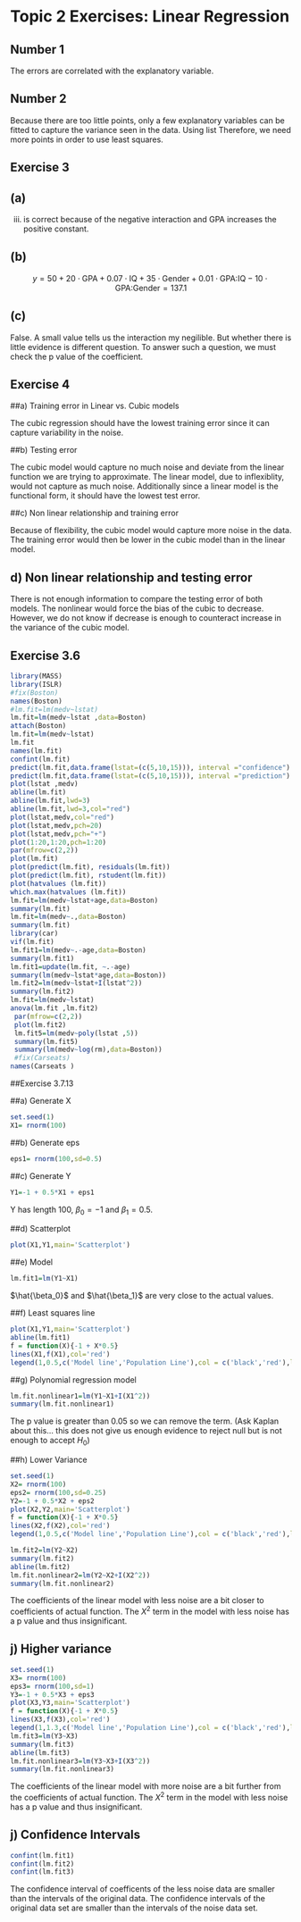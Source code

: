 # Topic 2 Exercises: Linear Regression
## Number 1

The errors are correlated with the explanatory variable.

## Number 2
Because there are too little points, only a few explanatory variables can be fitted to capture the variance seen in the data. Using list Therefore, we need more points in order to use least squares. 

## Exercise 3

## (a)

(iii) is correct because of the negative interaction  and GPA increases the positive constant.

## (b)
$$y= 50 + 20\cdot\text{GPA} + 0.07 \cdot \text{IQ} + 35 \cdot \text{Gender} + 0.01\cdot\text{GPA:IQ} - 10\cdot\text{GPA:Gender} = 137.1$$


## (c)
False. A small value tells us the interaction my negilible. But whether there is little evidence is different question. To answer such a question, we must check the p value of the coefficient.

## Exercise 4

##a) Training error in Linear vs. Cubic models

The cubic regression should have the lowest training error since it can capture variability in the noise.

##b) Testing error

The cubic model would capture no much noise and deviate from the linear function we are trying to approximate. The linear model, due to inflexiblity, would not capture as much noise. Additionally since a linear model is the functional form, it should have the lowest test error.

##c) Non linear relationship and training error

Because of flexibility, the cubic model would capture more noise in the data. The training error would then be lower in the cubic model than in the linear model.

## d) Non linear relationship and testing error

There is not enough information to compare the testing error of both models. The nonlinear would force the bias of the cubic to decrease. However, we do not know if decrease is enough to counteract increase in the variance of the cubic model.

## Exercise 3.6

```r
library(MASS) 
library(ISLR)
#fix(Boston)
names(Boston)
#lm.fit=lm(medv~lstat)
lm.fit=lm(medv~lstat ,data=Boston)
attach(Boston)
lm.fit=lm(medv~lstat)
lm.fit
names(lm.fit)
confint(lm.fit)
predict(lm.fit,data.frame(lstat=(c(5,10,15))), interval ="confidence")
predict(lm.fit,data.frame(lstat=(c(5,10,15))), interval ="prediction")
plot(lstat ,medv)
abline(lm.fit)
abline(lm.fit,lwd=3)
abline(lm.fit,lwd=3,col="red")
plot(lstat,medv,col="red")
plot(lstat,medv,pch=20)
plot(lstat,medv,pch="+")
plot(1:20,1:20,pch=1:20)
par(mfrow=c(2,2))
plot(lm.fit)
plot(predict(lm.fit), residuals(lm.fit))
plot(predict(lm.fit), rstudent(lm.fit))
plot(hatvalues (lm.fit))
which.max(hatvalues (lm.fit))
lm.fit=lm(medv~lstat+age,data=Boston)
summary(lm.fit)
lm.fit=lm(medv~.,data=Boston)
summary(lm.fit)
library(car)
vif(lm.fit)
lm.fit1=lm(medv~.-age,data=Boston)
summary(lm.fit1)
lm.fit1=update(lm.fit, ~.-age)
summary(lm(medv~lstat*age,data=Boston))
lm.fit2=lm(medv~lstat+I(lstat^2))
summary(lm.fit2)
lm.fit=lm(medv~lstat)
anova(lm.fit ,lm.fit2)
 par(mfrow=c(2,2))
 plot(lm.fit2)
 lm.fit5=lm(medv~poly(lstat ,5))
 summary(lm.fit5)
 summary(lm(medv~log(rm),data=Boston))
 #fix(Carseats)
names(Carseats )

```
##Exercise 3.7.13

##a) Generate X
```r
set.seed(1)
X1= rnorm(100)
```

##b) Generate eps
```r
eps1= rnorm(100,sd=0.5)
```

##c) Generate Y
```r
Y1=-1 + 0.5*X1 + eps1
```

Y has length 100, $\beta_0 = -1$ and $\beta_1 = 0.5$.

##d) Scatterplot
```r
plot(X1,Y1,main='Scatterplot')
```

##e) Model 
```r
lm.fit1=lm(Y1~X1)
```

$\hat{\beta_0}$ and $\hat{\beta_1}$ are very close to the actual values.

##f) Least squares line
```r
plot(X1,Y1,main='Scatterplot')
abline(lm.fit1)
f = function(X){-1 + X*0.5}
lines(X1,f(X1),col='red')
legend(1,0.5,c('Model line','Population Line'),col = c('black','red'),lty = 1)
```

##g)  Polynomial regression model

```r
lm.fit.nonlinear1=lm(Y1~X1+I(X1^2))
summary(lm.fit.nonlinear1)
```

The p value is greater than 0.05 so we can remove the term. (Ask Kaplan about this... this does not give us enough evidence to reject null but is not enough to accept $H_0$)

##h) Lower Variance
```r
set.seed(1)
X2= rnorm(100)
eps2= rnorm(100,sd=0.25)
Y2=-1 + 0.5*X2 + eps2
plot(X2,Y2,main='Scatterplot')
f = function(X){-1 + X*0.5}
lines(X2,f(X2),col='red')
legend(1,0.5,c('Model line','Population Line'),col = c('black','red'),lty = 1)

lm.fit2=lm(Y2~X2)
summary(lm.fit2)
abline(lm.fit2)
lm.fit.nonlinear2=lm(Y2~X2+I(X2^2))
summary(lm.fit.nonlinear2)
```

The coefficients of the linear model with less noise are a bit closer to coefficients of actual function. The $X^2$ term in the model with less noise has a p value and thus insignificant.

## j) Higher variance
```r
set.seed(1)
X3= rnorm(100)
eps3= rnorm(100,sd=1)
Y3=-1 + 0.5*X3 + eps3
plot(X3,Y3,main='Scatterplot')
f = function(X){-1 + X*0.5}
lines(X3,f(X3),col='red')
legend(1,1.3,c('Model line','Population Line'),col = c('black','red'),lty = 1)
lm.fit3=lm(Y3~X3)
summary(lm.fit3)
abline(lm.fit3)
lm.fit.nonlinear3=lm(Y3~X3+I(X3^2))
summary(lm.fit.nonlinear3)
```

The coefficients of the linear model with more noise are a bit further from the coefficients of actual function. The $X^2$ term in the model with less noise has a p value and thus insignificant.

## j) Confidence Intervals

```r
confint(lm.fit1)
confint(lm.fit2)
confint(lm.fit3)
```

The confidence interval of coefficents of the less noise data are smaller than the intervals of the original data. The confidence intervals of the original data set are smaller than the intervals of the noise data set.

